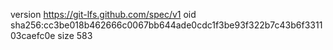version https://git-lfs.github.com/spec/v1
oid sha256:cc3be018b462666c0067bb644ade0cdc1f3be93f322b7c43b6f331103caefc0e
size 583
